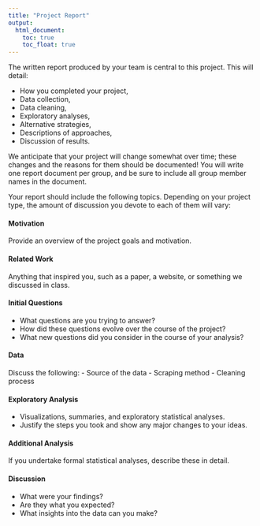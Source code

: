 ```yaml
---
title: "Project Report"
output: 
  html_document:
    toc: true
    toc_float: true
---
```


The written report produced by your team is central to this project. This will detail:

- How you completed your project,
- Data collection,
- Data cleaning,
- Exploratory analyses,
- Alternative strategies,
- Descriptions of approaches,
- Discussion of results.

We anticipate that your project will change somewhat over time; these changes and the reasons for them should be documented! You will write one report document per group, and be sure to include all group member names in the document.

Your report should include the following topics. Depending on your project type, the amount of discussion you devote to each of them will vary:

#### Motivation
Provide an overview of the project goals and motivation.

#### Related Work
Anything that inspired you, such as a paper, a website, or something we discussed in class.

#### Initial Questions
- What questions are you trying to answer?  
- How did these questions evolve over the course of the project?  
- What new questions did you consider in the course of your analysis?

#### Data
Discuss the following:
- Source of the data
- Scraping method
- Cleaning process

#### Exploratory Analysis
- Visualizations, summaries, and exploratory statistical analyses.  
- Justify the steps you took and show any major changes to your ideas.

#### Additional Analysis
If you undertake formal statistical analyses, describe these in detail.

#### Discussion
- What were your findings?  
- Are they what you expected?  
- What insights into the data can you make?

